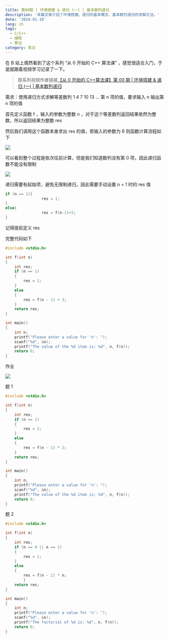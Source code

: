 ```yaml
---
title: 第00期 | 环境搭建 & 递归 (一) | 基本数列递归
description: '本篇文章介绍了环境搭建、递归的基本概念、基本数列递归的求解方法。'
date: '2024-01-10'
lang: zh
tags:
  - C/C++
  - 编程
  - 算法
category: 笔记
---
```


在 B 站上偶然看到了这个系列 “从 0 开始的 C++ 算法课” ，感觉很适合入门，于是就跟着视频学习记录了一下。

> 原系列视频作者链接[【从 0 开始的 C++算法课】第 00 期 | 环境搭建 & 递归 (一) | 基本数列递归](https://www.bilibili.com/video/BV1Bu4y1Y7ow/)

需求：使用递归方式求解等差数列 1 4 7 10 13 … 第 n 项的值，要求输入 n 输出第 n 项的值

首先定义函数 f ，输入的参数为整数 n ，对于这个等差数列返回结果依然为整数，所以返回结果为整数 res

然后我们调用这个函数本身求出 res 的值，若输入的参数为 6 则函数计算流程如下

![](https://s2.loli.net/2024/01/10/NiPxZW4KYCjRTLc.png)

可以看到整个过程是依次往前计算，但是我们知道数列没有第 0 项，因此递归函数不能没有限制

![](https://s2.loli.net/2024/01/10/frJspkON4FL3YtE.png)

递归需要有起始项，避免无限制递归，因此需要手动设置 n = 1 时的 res 值

```C
if (n == 1){
                res = 1;
}
else{
                res = f(n-1)+3;
}
```

记得提前定义 res

完整代码如下

```C
#include <stdio.h>

int f(int n)
{
    int res;
    if (n == 1)
    {
        res = 1;
    }
    else
    {
        res = f(n - 1) + 3;
    }
    return res;
}

int main()
{
    int n;
    printf("Please enter a value for 'n': ");
    scanf("%d", &n);
    printf("The value of the %d item is: %d", n, f(n));
    return 0;
}
```

作业

![](https://s2.loli.net/2024/01/10/xtQNJPzs7ywIChF.png)

题 1

```C
#include <stdio.h>

int f(int n)
{
    int res;
    if (n == 1)
    {
        res = 2;
    }
    else
    {
        res = f(n - 1) * 2;
    }
    return res;
}

int main()
{
    int n;
    printf("Please enter a value for 'n': ");
    scanf("%d", &n);
    printf("The value of the %d item is: %d", n, f(n));
    return 0;
}
```

题 2

```c
#include <stdio.h>

int f(int n)
{
    int res;
    if (n == 0 || n == 1)
    {
        res = 1;
    }
    else
    {
        res = f(n - 1) * n;
        }
    return res;
}

int main()
{
    int n;
    printf("Please enter a value for 'n': ");
    scanf("%d", &n);
    printf("The factorial of %d is: %d", n, f(n));
    return 0;
}
```
